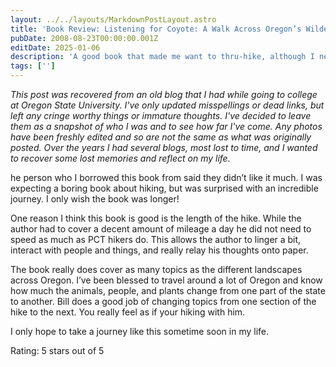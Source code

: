 ```yaml
---
layout: ../../layouts/MarkdownPostLayout.astro
title: 'Book Review: Listening for Coyote: A Walk Across Oregon’s Wilderness'
pubDate: 2008-08-23T00:00:00.001Z
editDate: 2025-01-06
description: 'A good book that made me want to thru-hike, although I never ended up doing it'
tags: ['']
---
```



_This post was recovered from an old blog that I had while going to college at Oregon State University. I've only updated misspellings or dead links, but left any cringe worthy things or immature thoughts. I've decided to leave them as a snapshot of who I was and to see how far I've come. Any photos have been freshly edited and so are not the same as what was originally posted. Over the years I had several blogs, most lost to time, and I wanted to recover some lost memories and reflect on my life._

<DropCap letter='T' />
he person who I borrowed this book from said they didn’t like it much. I was expecting a boring book
about hiking, but was surprised with an incredible journey. I only wish the book was longer!

One reason I think this book is good is the length of the hike. While the author had to cover a decent amount of mileage a day he did not need to speed as much as PCT hikers do. This allows the author to linger a bit, interact with people and things, and really relay his thoughts onto paper.

The book really does cover as many topics as the different landscapes across Oregon. I’ve been blessed to travel around a lot of Oregon and know how much the animals, people, and plants change from one part of the state to another. Bill does a good job of changing topics from one section of the hike to the next. You really feel as if your hiking with him.

I only hope to take a journey like this sometime soon in my life.

Rating: 5 stars out of 5
